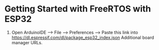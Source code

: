 # Getting Started with FreeRTOS with ESP32

1. Open ArduinoIDE --> File --> Preferences --> Paste this link into https://dl.espressif.com/dl/package_esp32_index.json Additional board manager URLs.
